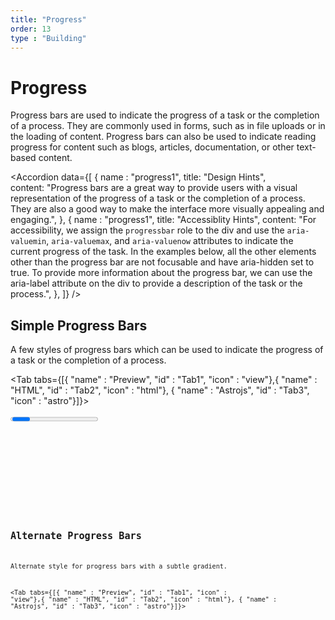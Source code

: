 ```yaml
---
title: "Progress"
order: 13
type : "Building"
---
```



# Progress

Progress bars are used to indicate the progress of a task or the completion of a process. They are commonly used in forms, such as in file uploads or in the loading of content. Progress bars can also be used to indicate reading progress for content such as blogs, articles, documentation, or other text-based content.

<Accordion
  data={[
    { name : "progress1", 
      title: "Design Hints",    
      content:
        "Progress bars are a great way to provide users with a visual representation of the progress of a task or the completion of a process. They are also a good way to make the interface more visually appealing and engaging.",
    },
    { name : "progress1",
      title: "Accessiblity Hints",
      content: "For accessibility, we assign the `progressbar` role to the div and use the `aria-valuemin`, `aria-valuemax`, and `aria-valuenow` attributes to indicate the current progress of the task. In the examples below, all the other elements other than the progress bar are not focusable and have aria-hidden set to true. To provide more information about the progress bar, we can use the aria-label attribute on the div to provide a description of the task or the process.",
    },
  ]}
/>

## Simple Progress Bars

A few styles of progress bars which can be used to indicate the progress of a task or the completion of a process.

<Tab tabs={[{ "name" : "Preview", "id" : "Tab1", "icon" : "view"},{ "name" : "HTML", "id" : "Tab2", "icon" : "html"}, { "name" : "Astrojs", "id" : "Tab3", "icon" : "astro"}]}>

<section id ="Tab1-panel" role="tabpanel" data-role="tabpanel">
<div class=" p-6">
<Progress />
</div>

</section>

<section id ="Tab2-panel" role="tabpanel" data-role="tabpanel">

<Code code={ProgressCode} lang="html" title="ProgressVariants.html" wrap="true"/>

</section>

<section id ="Tab3-panel" role="tabpanel" data-role="tabpanel">

<Code code={ProgressCodeAstro} lang="astro" title="ProgressVariants.astro" wrap="true"/>

</section>

</Tab>


## Alternate Progress Bars

Alternate style for progress bars with a subtle gradient.

<Tab tabs={[{ "name" : "Preview", "id" : "Tab1", "icon" : "view"},{ "name" : "HTML", "id" : "Tab2", "icon" : "html"}, { "name" : "Astrojs", "id" : "Tab3", "icon" : "astro"}]}>

<section id ="Tab1-panel" role="tabpanel" data-role="tabpanel">
<div class=" p-6">
<ProgressAlt />
</div>

</section>

<section id ="Tab2-panel" role="tabpanel" data-role="tabpanel">

<Code code={ProgressAltCode} lang="html" title="ProgressAltVariants.html" wrap="true"/>

</section>

<section id ="Tab3-panel" role="tabpanel" data-role="tabpanel">

<Code code={ProgressAltCodeAstro} lang="astro" title="ProgressAltVariants.astro" wrap="true"/>

</section>

</Tab>